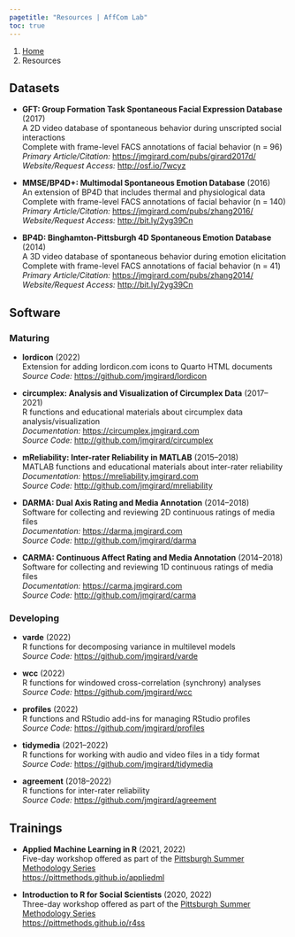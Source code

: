 ```yaml
---
pagetitle: "Resources | AffCom Lab"
toc: true
---
```


```{=html}
<nav aria-label="breadcrumb">
  <ol class="breadcrumb">
    <li class="breadcrumb-item"><a href="index.html">Home</a></li>
    <li class="breadcrumb-item active" aria-current="page">Resources</li>
  </ol>
</nav>
```

## Datasets

- **GFT: Group Formation Task Spontaneous Facial Expression Database** (2017)<br />
  A 2D video database of spontaneous behavior during unscripted social interactions<br />
  Complete with frame-level FACS annotations of facial behavior (n = 96)<br />
  *Primary Article/Citation:* <https://jmgirard.com/pubs/girard2017d/><br />
  *Website/Request Access:* <http://osf.io/7wcyz>
  
- **MMSE/BP4D+: Multimodal Spontaneous Emotion Database** (2016)<br />
  An extension of BP4D that includes thermal and physiological data<br />
  Complete with frame-level FACS annotations of facial behavior (n = 140)<br />
  *Primary Article/Citation:* <https://jmgirard.com/pubs/zhang2016/><br />
  *Website/Request Access:* <http://bit.ly/2yg39Cn>

- **BP4D: Binghamton-Pittsburgh 4D Spontaneous Emotion Database** (2014)<br />
  A 3D video database of spontaneous behavior during emotion elicitation<br />
  Complete with frame-level FACS annotations of facial behavior (n = 41)<br />
  *Primary Article/Citation:* <https://jmgirard.com/pubs/zhang2014/><br />
  *Website/Request Access:* <http://bit.ly/2yg39Cn>

## Software

### Maturing
- **lordicon** (2022)<br />
  Extension for adding lordicon.com icons to Quarto HTML documents<br />
  *Source Code:* <https://github.com/jmgirard/lordicon>
  
- **circumplex: Analysis and Visualization of Circumplex Data** (2017–2021)<br />
  R functions and educational materials about circumplex data analysis/visualization<br />
  *Documentation:* <https://circumplex.jmgirard.com><br />
  *Source Code:* <http://github.com/jmgirard/circumplex>

- **mReliability: Inter-rater Reliability in MATLAB** (2015–2018)<br />
  MATLAB functions and educational materials about inter-rater reliability<br />
  *Documentation:* <https://mreliability.jmgirard.com><br />
  *Source Code:* <http://github.com/jmgirard/mreliability>

- **DARMA: Dual Axis Rating and Media Annotation** (2014–2018)<br />
  Software for collecting and reviewing 2D continuous ratings of media files<br />
  *Documentation:* <https://darma.jmgirard.com><br />
  *Source Code:* <http://github.com/jmgirard/darma>
  
- **CARMA: Continuous Affect Rating and Media Annotation** (2014–2018)<br />
  Software for collecting and reviewing 1D continuous ratings of media files<br />
  *Documentation:* <https://carma.jmgirard.com><br />
  *Source Code:* <http://github.com/jmgirard/carma>
  
### Developing
- **varde** (2022)<br />
  R functions for decomposing variance in multilevel models<br />
  *Source Code:* <https://github.com/jmgirard/varde>
  
- **wcc** (2022)<br />
  R functions for windowed cross-correlation (synchrony) analyses<br />
  *Source Code:* <https://github.com/jmgirard/wcc>

- **profiles** (2022)<br />
  R functions and RStudio add-ins for managing RStudio profiles<br />
  *Source Code:* <https://github.com/jmgirard/profiles>

- **tidymedia** (2021–2022)<br />
  R functions for working with audio and video files in a tidy format<br />
  *Source Code:* <https://github.com/jmgirard/tidymedia>

- **agreement** (2018–2022)<br />
  R functions for inter-rater reliability<br />
  *Source Code:* <https://github.com/jmgirard/agreement>

## Trainings

- **Applied Machine Learning in R** (2021, 2022)<br />
  Five-day workshop offered as part of the [Pittsburgh Summer Methodology Series](https://www.pittmethods.com)<br />
  <https://pittmethods.github.io/appliedml>

- **Introduction to R for Social Scientists** (2020, 2022)<br />
  Three-day workshop offered as part of the [Pittsburgh Summer Methodology Series](https://www.pittmethods.com)<br />
  <https://pittmethods.github.io/r4ss>

<!-- ## Videos -->
